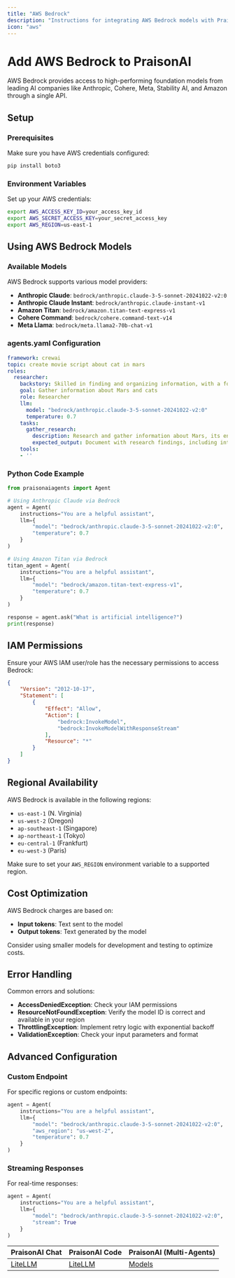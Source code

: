 ```yaml
---
title: "AWS Bedrock"
description: "Instructions for integrating AWS Bedrock models with PraisonAI, including API setup and agent configuration"
icon: "aws"
---
```


# Add AWS Bedrock to PraisonAI

AWS Bedrock provides access to high-performing foundation models from leading AI companies like Anthropic, Cohere, Meta, Stability AI, and Amazon through a single API.

## Setup

### Prerequisites

Make sure you have AWS credentials configured:

```bash
pip install boto3
```

### Environment Variables

Set up your AWS credentials:

```bash
export AWS_ACCESS_KEY_ID=your_access_key_id
export AWS_SECRET_ACCESS_KEY=your_secret_access_key
export AWS_REGION=us-east-1
```

## Using AWS Bedrock Models

### Available Models

AWS Bedrock supports various model providers:

- **Anthropic Claude**: `bedrock/anthropic.claude-3-5-sonnet-20241022-v2:0`
- **Anthropic Claude Instant**: `bedrock/anthropic.claude-instant-v1`
- **Amazon Titan**: `bedrock/amazon.titan-text-express-v1`
- **Cohere Command**: `bedrock/cohere.command-text-v14`
- **Meta Llama**: `bedrock/meta.llama2-70b-chat-v1`

### agents.yaml Configuration

```yaml
framework: crewai
topic: create movie script about cat in mars
roles:
  researcher:
    backstory: Skilled in finding and organizing information, with a focus on research efficiency.
    goal: Gather information about Mars and cats
    role: Researcher
    llm:
      model: "bedrock/anthropic.claude-3-5-sonnet-20241022-v2:0"
      temperature: 0.7
    tasks:
      gather_research:
        description: Research and gather information about Mars, its environment, and cats, including their behavior and characteristics.
        expected_output: Document with research findings, including interesting facts and information.
    tools:
    - ''
```

### Python Code Example

```python
from praisonaiagents import Agent

# Using Anthropic Claude via Bedrock
agent = Agent(
    instructions="You are a helpful assistant",
    llm={
        "model": "bedrock/anthropic.claude-3-5-sonnet-20241022-v2:0",
        "temperature": 0.7
    }
)

# Using Amazon Titan via Bedrock
titan_agent = Agent(
    instructions="You are a helpful assistant",
    llm={
        "model": "bedrock/amazon.titan-text-express-v1",
        "temperature": 0.7
    }
)

response = agent.ask("What is artificial intelligence?")
print(response)
```

## IAM Permissions

Ensure your AWS IAM user/role has the necessary permissions to access Bedrock:

```json
{
    "Version": "2012-10-17",
    "Statement": [
        {
            "Effect": "Allow",
            "Action": [
                "bedrock:InvokeModel",
                "bedrock:InvokeModelWithResponseStream"
            ],
            "Resource": "*"
        }
    ]
}
```

## Regional Availability

AWS Bedrock is available in the following regions:
- `us-east-1` (N. Virginia)
- `us-west-2` (Oregon)
- `ap-southeast-1` (Singapore)
- `ap-northeast-1` (Tokyo)
- `eu-central-1` (Frankfurt)
- `eu-west-3` (Paris)

Make sure to set your `AWS_REGION` environment variable to a supported region.

## Cost Optimization

AWS Bedrock charges are based on:
- **Input tokens**: Text sent to the model
- **Output tokens**: Text generated by the model

Consider using smaller models for development and testing to optimize costs.

## Error Handling

Common errors and solutions:

- **AccessDeniedException**: Check your IAM permissions
- **ResourceNotFoundException**: Verify the model ID is correct and available in your region
- **ThrottlingException**: Implement retry logic with exponential backoff
- **ValidationException**: Check your input parameters and format

## Advanced Configuration

### Custom Endpoint

For specific regions or custom endpoints:

```python
agent = Agent(
    instructions="You are a helpful assistant",
    llm={
        "model": "bedrock/anthropic.claude-3-5-sonnet-20241022-v2:0",
        "aws_region": "us-west-2",
        "temperature": 0.7
    }
)
```

### Streaming Responses

For real-time responses:

```python
agent = Agent(
    instructions="You are a helpful assistant",
    llm={
        "model": "bedrock/anthropic.claude-3-5-sonnet-20241022-v2:0",
        "stream": True
    }
)
```

| PraisonAI Chat | PraisonAI Code | PraisonAI (Multi-Agents) |
| --- | --- | --- |
| [LiteLLM](https://litellm.vercel.app/docs/providers) | [LiteLLM](https://litellm.vercel.app/docs/providers) | [Models](../models.md) |